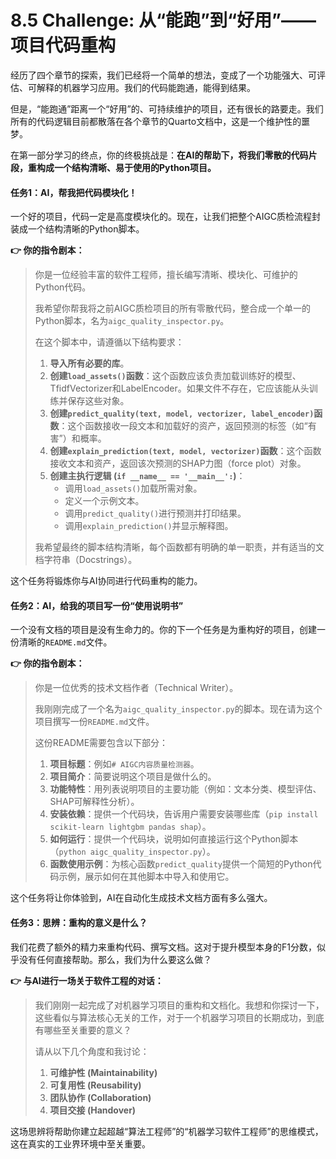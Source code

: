 # 8.5 Challenge: 从“能跑”到“好用”——项目代码重构

经历了四个章节的探索，我们已经将一个简单的想法，变成了一个功能强大、可评估、可解释的机器学习应用。我们的代码能跑通，能得到结果。

但是，“能跑通”距离一个“好用”的、可持续维护的项目，还有很长的路要走。我们所有的代码逻辑目前都散落在各个章节的Quarto文档中，这是一个维护性的噩梦。

在第一部分学习的终点，你的终极挑战是：**在AI的帮助下，将我们零散的代码片段，重构成一个结构清晰、易于使用的Python项目。**

::: {.callout-warning title="动手练习与挑战"}

#### 任务1：AI，帮我把代码模块化！

一个好的项目，代码一定是高度模块化的。现在，让我们把整个AIGC质检流程封装成一个结构清晰的Python脚本。

**👉 你的指令剧本：**

> 你是一位经验丰富的软件工程师，擅长编写清晰、模块化、可维护的Python代码。
> 
> 我希望你帮我将之前AIGC质检项目的所有零散代码，整合成一个单一的Python脚本，名为`aigc_quality_inspector.py`。
> 
> 在这个脚本中，请遵循以下结构要求：
> 
> 1.  **导入所有必要的库**。
> 2.  **创建`load_assets()`函数**：这个函数应该负责加载训练好的模型、TfidfVectorizer和LabelEncoder。如果文件不存在，它应该能从头训练并保存这些对象。
> 3.  **创建`predict_quality(text, model, vectorizer, label_encoder)`函数**：这个函数接收一段文本和加载好的资产，返回预测的标签（如“有害”）和概率。
> 4.  **创建`explain_prediction(text, model, vectorizer)`函数**：这个函数接收文本和资产，返回该次预测的SHAP力图（force plot）对象。
> 5.  **创建主执行逻辑 (`if __name__ == '__main__':`)**：
>     *   调用`load_assets()`加载所需对象。
>     *   定义一个示例文本。
>     *   调用`predict_quality()`进行预测并打印结果。
>     *   调用`explain_prediction()`并显示解释图。
> 
> 我希望最终的脚本结构清晰，每个函数都有明确的单一职责，并有适当的文档字符串（Docstrings）。

这个任务将锻炼你与AI协同进行代码重构的能力。

#### 任务2：AI，给我的项目写一份“使用说明书”

一个没有文档的项目是没有生命力的。你的下一个任务是为重构好的项目，创建一份清晰的`README.md`文件。

**👉 你的指令剧本：**

> 你是一位优秀的技术文档作者（Technical Writer）。
> 
> 我刚刚完成了一个名为`aigc_quality_inspector.py`的脚本。现在请为这个项目撰写一份`README.md`文件。
> 
> 这份README需要包含以下部分：
> 
> 1.  **项目标题**：例如`# AIGC内容质量检测器`。
> 2.  **项目简介**：简要说明这个项目是做什么的。
> 3.  **功能特性**：用列表说明项目的主要功能（例如：文本分类、模型评估、SHAP可解释性分析）。
> 4.  **安装依赖**：提供一个代码块，告诉用户需要安装哪些库（`pip install scikit-learn lightgbm pandas shap`）。
> 5.  **如何运行**：提供一个代码块，说明如何直接运行这个Python脚本（`python aigc_quality_inspector.py`）。
> 6.  **函数使用示例**：为核心函数`predict_quality`提供一个简短的Python代码示例，展示如何在其他脚本中导入和使用它。

这个任务将让你体验到，AI在自动化生成技术文档方面有多么强大。

#### 任务3：思辨：重构的意义是什么？

我们花费了额外的精力来重构代码、撰写文档。这对于提升模型本身的F1分数，似乎没有任何直接帮助。那么，我们为什么要这么做？

**👉 与AI进行一场关于软件工程的对话：**

> 我们刚刚一起完成了对机器学习项目的重构和文档化。我想和你探讨一下，这些看似与算法核心无关的工作，对于一个机器学习项目的长期成功，到底有哪些至关重要的意义？
> 
> 请从以下几个角度和我讨论：
> 
> 1.  **可维护性 (Maintainability)**
> 2.  **可复用性 (Reusability)**
> 3.  **团队协作 (Collaboration)**
> 4.  **项目交接 (Handover)**

这场思辨将帮助你建立起超越“算法工程师”的“机器学习软件工程师”的思维模式，这在真实的工业界环境中至关重要。

::: 